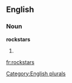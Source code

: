 
==English==

===Noun===
'''rockstars'''

# {{plural of|[[rockstar]]}}

[[Category:English plurals]]

[[fr:rockstars]]